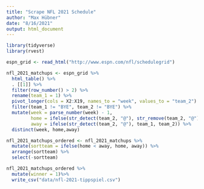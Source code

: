 ```yaml
---
title: "Scrape NFL 2021 Schedule"
author: "Max Hübner"
date: "8/16/2021"
output: html_document
---
```


```r
library(tidyverse)
library(rvest)
```

```r
espn_grid <- read_html("http://www.espn.com/nfl/schedulegrid")
```

```r
nfl_2021_matchups <- espn_grid %>% 
  html_table() %>% 
  . [[1]] %>% 
  filter(row_number() > 2) %>% 
  rename(team_1 = 1) %>% 
  pivot_longer(cols = X2:X19, names_to = "week", values_to = "team_2") %>% 
  filter(team_1 != "BYE", team_2 != "BYE") %>% 
  mutate(week = parse_number(week) - 1,
         home = ifelse(str_detect(team_2, "@"), str_remove(team_2, "@"), team_1),
         away = ifelse(str_detect(team_2, "@"), team_1, team_2)) %>% 
  distinct(week, home,away)
```

```r
nfl_2021_matchups_ordered <- nfl_2021_matchups %>% 
  mutate(sortteam = ifelse(home < away, home, away)) %>% 
  arrange(sortteam) %>% 
  select(-sortteam)
```

```r
nfl_2021_matchups_ordered %>% 
  mutate(winner = 1)%>%
  write_csv("data/nfl-2021-tippspiel.csv")
```

